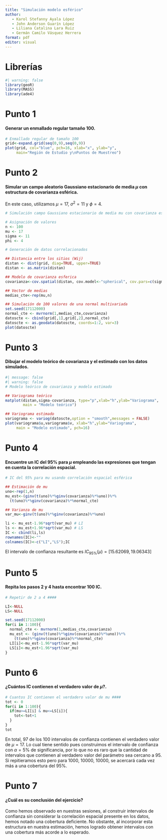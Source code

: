 ```yaml
---
title: "Simulación modelo esférico"
author: 
   - Karol Stefanny Ayala López 
   - John Anderson Guarín López 
   - Liliana Catalina Lara Ruiz 
   - Germán Camilo Vásquez Herrera 
format: pdf
editor: visual
---
```


# Librerías

```r
#| warning: false
library(geoR)
library(MASS)
library(ade4)
```

# Punto 1

#### Generar un enmallado regular tamaño 100.

```r
# Enmallado regular de tamaño 100
grid<-expand.grid(seq(0,9),seq(0,9))
plot(grid, col="blue", pch=16, xlab="x", ylab="y", 
     main="Región de Estudio y\nPuntos de Muestreo")

```

# Punto 2

#### Simular un campo aleatorio Gaussiano estacionario de media $\mu$ con estructura de covarianza esférica.

En este caso, utilizamos $\mu = 17$, $\sigma^2 = 11$ y $\phi = 4$.

```r
# Simulación campo Gaussiano estacionario de media mu con covarianza esférica

# Asignación de valores
n <- 100
mu <- 17
sigma <- 11
phi <- 4

# Generación de datos correlacionados

## Distancia entre los sitios (Wij)
distan <- dist(grid, diag=TRUE, upper=TRUE) 
distan <- as.matrix(distan) 

## Modelo de covarianza esferica
covarianza<-cov.spatial(distan, cov.model<-"spherical", cov.pars=c(sigma,phi))

## Vector de medias
medias_cte<-rep(mu,n) 

## Simulación de 100 valores de una normal multivariada
set.seed(17112000)
normal_cte <- mvrnorm(1,medias_cte,covarianza)
datoscte <- cbind(grid[,1],grid[,2],normal_cte)
datoscte <- as.geodata(datoscte, coords=1:2, var=3)
plot(datoscte)
```

# Punto 3

#### Dibujar el modelo teórico de covarianza y el estimado con los datos simulados.

```r
#| message: false
#| warning: false
# Modelo teórico de covarianza y modelo estimado

## Variograma teórico
matplot(distan,sigma-covarianza, type="p",xlab="h",ylab="Variograma",
        main = "Modelo teórico")

## Variograma estimado
variograma <- variog(datoscte,option = "smooth",messages = FALSE) 
plot(variograma$u,variograma$v, xlab="h",ylab="Variograma", 
     main = "Modelo estimado", pch=16)

```

# Punto 4

#### Encuentre un IC del 95% para $\mu$ empleando las expresiones que tengan en cuenta la correlación espacial.

```r
# IC del 95% para mu usando correlación espacial esférica

## Estimación de mu
uno<-rep(1,n) 
mu_est<-(ginv(t(uno)%*%ginv(covarianza)%*%uno))%*%
  (t(uno)%*%ginv(covarianza)%*%normal_cte)

## Varianza de mu
var_mu<-ginv(t(uno)%*%ginv(covarianza)%*%uno)

li <- mu_est-1.96*sqrt(var_mu) # LI
ls <- mu_est+1.96*sqrt(var_mu) # LS
IC <- cbind(li,ls)
rownames(IC)<-""
colnames(IC)<-c("LI","LS");IC
```

El intervalo de confianza resultante es $IC_{95\%}(\mu)=[15.62069,19.06343]$

# Punto 5

#### Repita los pasos 2 y 4 hasta encontrar 100 IC.

```r
# Repetir de 2 a 4 ####

LI<-NULL
LS<-NULL

set.seed(17112000)
for(i in 1:100){
  normal_cte <- mvrnorm(1,medias_cte,covarianza)
  mu_est <- (ginv(t(uno)%*%ginv(covarianza)%*%uno))%*%
    (t(uno)%*%ginv(covarianza)%*%normal_cte)
  LI[i]<-mu_est-1.96*sqrt(var_mu)
  LS[i]<-mu_est+1.96*sqrt(var_mu)
}
```

# Punto 6

#### ¿Cuántos IC contienen el verdadero valor de $\mu$?.

```r
# Cuantos IC contienen el verdadero valor de mu ####
tot <- 0
for(i in 1:100){
  if(mu>=LI[i] & mu<=LS[i]){
    tot<-tot+1
  }
}
tot
```

En total, 97 de los 100 intervalos de confianza contienen el verdadero valor de $\mu=17$. Lo cual tiene sentido pues construimos el intervalo de confianza con $\alpha = 5\%$ de significancia, por lo que no es raro que la cantidad de intervalos que contienen al verdadero valor del parámetro sea cercano a 95. Si repitieramos esto pero para 1000, 10000, 10000, se acercará cada vez más a una cobertura del $95\%$.

# Punto 7

#### ¿Cuál es su conclusión del ejercicio?

Como hemos observado en nuestras sesiones, al construir intervalos de confianza sin considerar la correlación espacial presente en los datos, hemos notado una cobertura deficiente. No obstante, al incorporar esta estructura en nuestra estimación, hemos logrado obtener intervalos con una cobertura más acorde a lo esperado.
